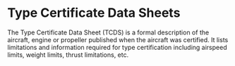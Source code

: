 

# Type Certificate Data Sheets

The Type Certificate Data Sheet (TCDS) is a formal description of the aircraft,
engine or propeller published when the aircraft was certified. It lists
limitations and information required for type certification including airspeed
limits, weight limits, thrust limitations, etc.
